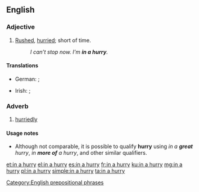 ==English==

===Adjective===
{{en-adj|-}}

# [[rushed|Rushed]], [[hurried]]; short of time.
#: ''I can’t stop now. I'm '''in a hurry'''.''

====Translations====
{{trans-top|rushed, hurried; short of time}}
* German: {{t|de|in [[Eile]]}}; {{t|de|es [[eilig]] haben}} {{i|be in a hurry}}
{{trans-mid}}
* Irish: {{t|de|faoi dheifir}}; {{t|de|[[deifir]] a bheith ort}} {{i|be in a hurry}}
{{trans-bottom}}

===Adverb===
{{en-adv|head=[[in]] [[a]] [[hurry]]|-}}

# [[hurriedly]]

====Usage notes====
* Although not comparable, it is possible to qualify '''hurry''' using ''in a '''great''' hurry'', ''in '''more of''' a hurry'', and other similar qualifiers.

[[Category:English prepositional phrases]]

[[et:in a hurry]]
[[el:in a hurry]]
[[es:in a hurry]]
[[fr:in a hurry]]
[[ku:in a hurry]]
[[mg:in a hurry]]
[[pl:in a hurry]]
[[simple:in a hurry]]
[[ta:in a hurry]]